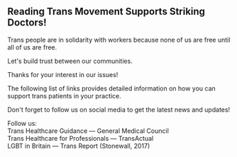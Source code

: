 
## Reading Trans Movement Supports Striking Doctors!

Trans people are in solidarity with workers because none of us are free until all of us are free.

Let's build trust between our communities.

Thanks for your interest in our issues!

The following list of links provides detailed information on how you can support trans patients in your practice.

Don't forget to follow us on social media to get the latest news and updates!

<div className="flex flex-wrap gap-2 items-center">
  <span>Follow us:</span>
  <Link href="https://www.facebook.com/profile.php?id=100081774875259">
    <Facebook width={32} />
  </Link>
  <Link href="https://twitter.com/ReadingTransMvt">
    <Twitter width={32} />
  </Link>
  <Link href="https://www.instagram.com/readingtransmvt/">
    <Instagram width={32} />
  </Link>
</div>

<div className="not-prose flex flex-col gap-4 mb-8 mt-8">

<Link
  className="flex gap-4 p-4 bg-white shadow items-center hover:scale-105 transition-transform"
  href="https://www.gmc-uk.org/ethical-guidance/ethical-hub/trans-healthcare"
>
  <div className="relative w-16 h-16 flex-shrink-0">
    <Image
      fill={true}
      className="object-fit-cover "
      src="/images/general_medical_council.png"
      alt=""
    />
  </div>
  <span>Trans Healthcare Guidance &mdash; General Medical Council</span>
</Link>

<Link
  className="flex gap-4 p-4 bg-white shadow items-center hover:scale-105 transition-transform"
  href="https://www.transactual.org.uk/healthcare-professionals"
>
  <div className="relative w-16 h-16 flex-shrink-0">
    <Image
      fill={true}
      className="object-fit-cover "
      src="/images/transactual_logo-circle_youtube.png"
      alt=""
    />
  </div>
  <span>Trans Healthcare for Professionals &mdash; TransActual</span>
</Link>

<Link
  className="flex gap-4 p-4 bg-white shadow items-center hover:scale-105 transition-transform"
  href="https://www.stonewall.org.uk/lgbt-britain-trans-report"
>
  <div className="relative w-16 h-16 flex-shrink-0">
    <Image
      fill={true}
      className="object-fit-cover "
      src="/images/stonewall_logo_arrow.png"
      alt=""
    />
  </div>
  <span>LGBT in Britain &mdash; Trans Report (Stonewall, 2017)</span>
</Link>

</div>
